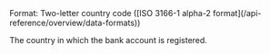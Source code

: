 <ResponseField name="Country" type="string">     
Format: Two-letter country code ([ISO 3166-1 alpha-2 format](/api-reference/overview/data-formats))

The country in which the bank account is registered.  
</ResponseField>